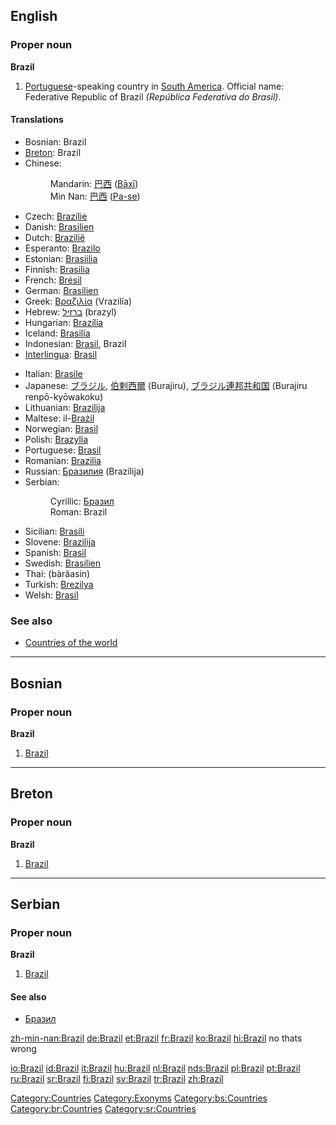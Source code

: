 ==English==
{{wikipedia}}

===Proper noun===
'''Brazil'''

# [[Portuguese]]-speaking country in [[South America]]. Official name: Federative Republic of Brazil ''(República Federativa do Brasil)''.

====Translations====
{{trans-top}}
*Bosnian: Brazil {{m}}
*[[Breton]]: Brazil
*Chinese:
*:Mandarin: [[巴西]] ([[Bāxī]])
*:Min Nan: [[巴西]] ([[Pa-se]])
*Czech: [[Brazílie]]
*Danish: [[Brasilien]]
*Dutch: [[Brazilië]]
*Esperanto: [[Brazilo]]
*Estonian: [[Brasiilia]]
*Finnish: [[Brasilia]]
*French: [[Brésil]] {{m}}
*German: [[Brasilien]] {{n}}
*Greek: [[Βραζιλία]] (Vrazilía) {{f}}
*Hebrew: [[ברזיל]] (brazyl)
*Hungarian: [[Brazília]]
*Iceland: [[Brasilía]] {{f}}
*Indonesian: [[Brasil]], Brazil
*[[Interlingua]]: [[Brasil]]
{{trans-mid}}
*Italian: [[Brasile]] {{m}}
*Japanese: [[ブラジル]], [[伯剌西爾]] (Burajiru), [[ブラジル]][[連邦]][[共和国]] (Burajiru renpō-kyōwakoku)
*Lithuanian: [[Brazilija]]  {{f}}
*Maltese: il-[[Brażil]]
*Norwegian: [[Brasil]]
*Polish: [[Brazylia]] {{f}}
*Portuguese: [[Brasil]] {{m}}
*Romanian: [[Brazilia]] {{f}}
*Russian: [[Бразилия]] (Brazílija) {{f}}
*Serbian:
*:Cyrillic: [[Бразил]] {{m}}
*:Roman: Brazil {{m}}
*Sicilian: [[Brasili]] {{m}}
*Slovene: [[Brazilija]] {{f}}
*Spanish: [[Brasil]] {{m}}
*Swedish: [[Brasilien]]
*Thai: {{THchar|[[บราซิล]]}} (bàrăasin)
*Turkish: [[Brezilya]]
*Welsh: [[Brasil]]
{{trans-bottom}}

===See also===
*[[Countries of the world]]

[[Category:Countries]]
[[Category:Exonyms]]

----

==Bosnian==

===Proper noun===
'''Brazil''' {{m}}

# [[Brazil]]

[[Category:bs:Countries]]

----

==Breton==

===Proper noun===
'''Brazil'''

# [[Brazil]]

[[Category:br:Countries]]

----

==Serbian==

===Proper noun===
'''Brazil''' {{m}}

# [[Brazil]]

====See also====
*[[Бразил]]

[[Category:sr:Countries]]

[[zh-min-nan:Brazil]]
[[de:Brazil]]
[[et:Brazil]]
[[fr:Brazil]]
[[ko:Brazil]]
[[hi:Brazil]] no thats wrong

[[io:Brazil]]
[[id:Brazil]]
[[it:Brazil]]
[[hu:Brazil]]
[[nl:Brazil]]
[[nds:Brazil]]
[[pl:Brazil]]
[[pt:Brazil]]
[[ru:Brazil]]
[[sr:Brazil]]
[[fi:Brazil]]
[[sv:Brazil]]
[[tr:Brazil]]
[[zh:Brazil]]